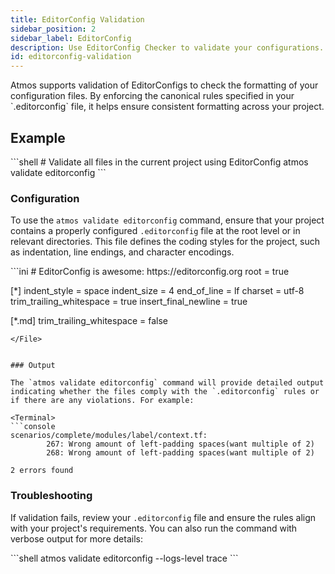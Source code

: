 ```yaml
---
title: EditorConfig Validation
sidebar_position: 2
sidebar_label: EditorConfig
description: Use EditorConfig Checker to validate your configurations.
id: editorconfig-validation
---
```


<Intro>
Atmos supports validation of EditorConfigs to check the formatting of your configuration files. By enforcing the canonical rules specified in your `.editorconfig` file, it helps ensure consistent formatting across your project.
</Intro>

## Example

<Terminal>
```shell
# Validate all files in the current project using EditorConfig
atmos validate editorconfig
```
</Terminal>

### Configuration

To use the `atmos validate editorconfig` command, ensure that your project contains a properly configured `.editorconfig` file at the root level or in relevant directories. This file defines the coding styles for the project, such as indentation, line endings, and character encodings.

<File title=".editorconfig">
```ini
# EditorConfig is awesome: https://editorconfig.org
root = true

[*]
indent_style = space
indent_size = 4
end_of_line = lf
charset = utf-8
trim_trailing_whitespace = true
insert_final_newline = true

[*.md]
trim_trailing_whitespace = false
```
</File>


### Output

The `atmos validate editorconfig` command will provide detailed output indicating whether the files comply with the `.editorconfig` rules or if there are any violations. For example:

<Terminal>
```console
scenarios/complete/modules/label/context.tf:
        267: Wrong amount of left-padding spaces(want multiple of 2)
        268: Wrong amount of left-padding spaces(want multiple of 2)

2 errors found
```
</Terminal>

### Troubleshooting

If validation fails, review your `.editorconfig` file and ensure the rules align with your project's requirements. You can also run the command with verbose output for more details:

<Terminal>
```shell
atmos validate editorconfig --logs-level trace
```
</Terminal>
